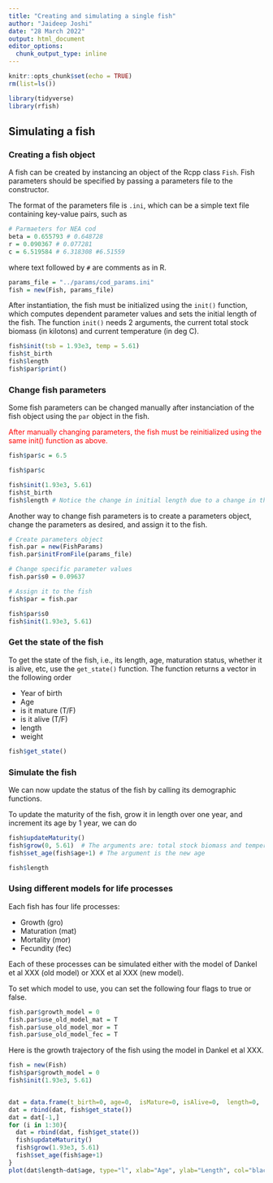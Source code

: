 ---
title: "Creating and simulating a single fish"
author: "Jaideep Joshi"
date: "28 March 2022"
output: html_document
editor_options:
  chunk_output_type: inline
---

```{r setup, include=FALSE}
knitr::opts_chunk$set(echo = TRUE)
rm(list=ls())
```

```{r, include = F, echo = F}
library(tidyverse)
library(rfish)
```

## Simulating a fish

### Creating a fish object

A fish can be created by instancing an object of the Rcpp class `Fish`. Fish parameters should be specified by passing a parameters file to the constructor. 

The format of the parameters file is `.ini`, which can be a simple text file containing key-value pairs, such as 
```{r}
# Parmaeters for NEA cod
beta = 0.655793 # 0.648728
r = 0.090367 # 0.077281
c = 6.519584 # 6.318308 #6.51559
```
where text followed by `#` are comments as in R.


```{r }
params_file = "../params/cod_params.ini"
fish = new(Fish, params_file)
```

After instantiation, the fish must be initialized using the `init()` function, which computes dependent parameter values and sets the initial length of the fish. The function `init()` needs 2 arguments, the current total stock biomass (in kilotons) and current temperature (in deg C).

```{r}
fish$init(tsb = 1.93e3, temp = 5.61)
fish$t_birth
fish$length
fish$par$print()
```

### Change fish parameters

Some fish parameters can be changed manually after instanciation of the fish object using the `par` object in the fish. 

<span style="color: red;">
After manually changing parameters, the fish must be reinitialized using the same init() function as above.
</span>


```{r}
fish$par$c = 6.5

fish$par$c

fish$init(1.93e3, 5.61)
fish$t_birth
fish$length # Notice the change in initial length due to a change in the parameter 'c'
```

Another way to change fish parameters is to create a parameters object, change the parameters as desired, and assign it to the fish. 

```{r}
# Create parameters object
fish.par = new(FishParams)
fish.par$initFromFile(params_file)

# Change specific parameter values
fish.par$s0 = 0.09637

# Assign it to the fish
fish$par = fish.par

fish$par$s0
fish$init(1.93e3, 5.61)
```


### Get the state of the fish

To get the state of the fish, i.e., its length, age, maturation status, whether it is alive, etc, use the `get_state()` function. The function returns a vector in the following order

+ Year of birth	
+ Age
+ is it mature (T/F)
+ is it alive (T/F)
+ length
+ weight

```{r}
fish$get_state()
```

### Simulate the fish

We can now update the status of the fish by calling its demographic functions. 

To update the maturity of the fish, grow it in length over one year, and increment its age by 1 year, we can do
```{r}
fish$updateMaturity()
fish$grow(0, 5.61)  # The arguments are: total stock biomass and temperature
fish$set_age(fish$age+1) # The argument is the new age

fish$length
```


### Using different models for life processes

Each fish has four life processes:

+ Growth (gro)
+ Maturation (mat)
+ Mortality (mor)
+ Fecundity (fec)

Each of these processes can be simulated either with the model of Dankel et al XXX (old model) or XXX et al XXX (new model). 

To set which model to use, you can set the following four flags to true or false.

```{r}
fish.par$growth_model = 0
fish.par$use_old_model_mat = T
fish.par$use_old_model_mor = T
fish.par$use_old_model_fec = T
```

Here is the growth trajectory of the fish using the model in Dankel et al XXX.

```{r}
fish = new(Fish)
fish$par$growth_model = 0
fish$init(1.93e3, 5.61)


dat = data.frame(t_birth=0,	age=0,	isMature=0,	isAlive=0,	length=0,	weight=0)
dat = rbind(dat, fish$get_state())
dat = dat[-1,]
for (i in 1:30){
  dat = rbind(dat, fish$get_state())
  fish$updateMaturity()
  fish$grow(1.93e3, 5.61)
  fish$set_age(fish$age+1)
}
plot(dat$length~dat$age, type="l", xlab="Age", ylab="Length", col="black")
```



<!-- ### Beverton Holt Recruitment -->

<!-- ```{r} -->
<!-- x = seq(0,10, length.out=100) -->
<!-- y = 1/(1+x/0.17) -->
<!-- plot(y~x, type="l", col="cyan3", xlab="Spawning stock biomass (Mt)", ylab = "Fraction of maximum recruits") -->
<!-- ``` -->



<!-- ### Compare growth and mortality based on old and new models -->

<!-- ```{r} -->

<!-- plot(x=1, y=NA, xlim=c(0,31), ylim=c(0,200), xlab="age", ylab = "length") -->

<!-- # NEW MODEL -->
<!-- mat_ages = numeric(0) -->
<!-- mort = data.frame(a=0, m=0, l=0) -->
<!-- N = 100 -->
<!-- for (f in 1:N){ -->
<!--   #cat("f = ", f, "\n") -->
<!--   fish.par = new(FishParams) -->
<!--   fish.par$s0 = 0.09637 -->
<!--   # fish.par$Bhalf_growth = 1e11 -->

<!--   fish = new(Fish) -->
<!--   fish.par$flag = 1 -->
<!--   fish.par$growth_model = 1 -->
<!--   fish$par = fish.par -->
<!--   fish$init(1.93e3, 5.61) -->

<!--   dat = data.frame(t_birth=0,	age=0,	isMature=0,	isAlive=0,	length=0,	weight=0) -->
<!--   dat = rbind(dat, fish$get_state()) -->
<!--   dat = dat[-1,] -->
<!--   for (i in 1:30){ -->
<!--     #cat("rmat prob: age = ", fish$age, ", p = ", 1 / (1 + exp( -(fish$length - (1.604122 * fish$age + 18.399575)) / 1.93031)), "\n") -->
<!--     #cat("f = ", f, "\n") -->
<!--     dat = rbind(dat, fish$get_state()) -->
<!--     mort = rbind(mort, c(a=fish$age,  fish$naturalMortalityRate(), fish$length)) -->
<!--     fish$updateMaturity() -->
<!--     fish$grow(1.93e3, 5.61) -->
<!--     fish$set_age(fish$age+1) -->
<!--   } -->
<!--   mat_ages = c(mat_ages, which(dat$isMature>0)[1]) -->
<!--   points(dat$length~dat$age, type="l", col=rainbow(N)[f]) -->
<!-- } -->
<!-- table(mat_ages) -->

<!-- # OLD MODEL -->
<!-- N=1 -->
<!-- for (f in 1:N){ -->
<!--   #cat("f = ", f, "\n") -->
<!--   fish.par = new(FishParams) -->
<!--   fish.par$s0 = 0.09637 -->
<!--   # fish.par$Bhalf_growth = 1e11 -->

<!--   fish = new(Fish) -->
<!--   fish.par$flag = 1 -->
<!--   fish.par$growth_model = 0 -->
<!--   fish$par = fish.par -->
<!--   fish$init(1.93e3, 5.61) -->

<!--   dat = data.frame(t_birth=0,	age=0,	isMature=0,	isAlive=0,	length=0,	weight=0) -->
<!--   dat = rbind(dat, fish$get_state()) -->
<!--   dat = dat[-1,] -->
<!--   for (i in 1:30){ -->
<!--     #cat("rmat prob: age = ", fish$age, ", p = ", 1 / (1 + exp( -(fish$length - (1.604122 * fish$age + 18.399575)) / 1.93031)), "\n") -->
<!--     #cat("f = ", f, "\n") -->
<!--     dat = rbind(dat, fish$get_state()) -->
<!--     mort = rbind(mort, c(a=fish$age,  fish$naturalMortalityRate(), fish$length)) -->
<!--     fish$updateMaturity() -->
<!--     fish$grow(1.93e3, 5.61) -->
<!--     fish$set_age(fish$age+1) -->
<!--   } -->
<!--   mat_ages = c(mat_ages, which(dat$isMature>0)[1]) -->
<!--   points(dat$length~dat$age, type="l", lwd=2, col="black") -->
<!-- } -->
<!-- ``` -->

<!-- ### Maturation -->



<!-- ### Mortality -->

<!-- ```{r} -->
<!-- source("../tests/ref/parameters.cod.R") -->
<!-- M<-c(M,rep(M[length(M)],times=ages-length(M))); names(M)<-1:ages -->
<!-- with(mort %>% filter(a<=20 & a>1), plot(m~a, ylim=c(0,1), xlab="Age", ylab="Mortality rate")) -->
<!-- points(M, type="l", col="blue") -->

<!-- length_age = mort %>% group_by(a) %>% summarize(l = mean(l)) -->

<!-- ``` -->

